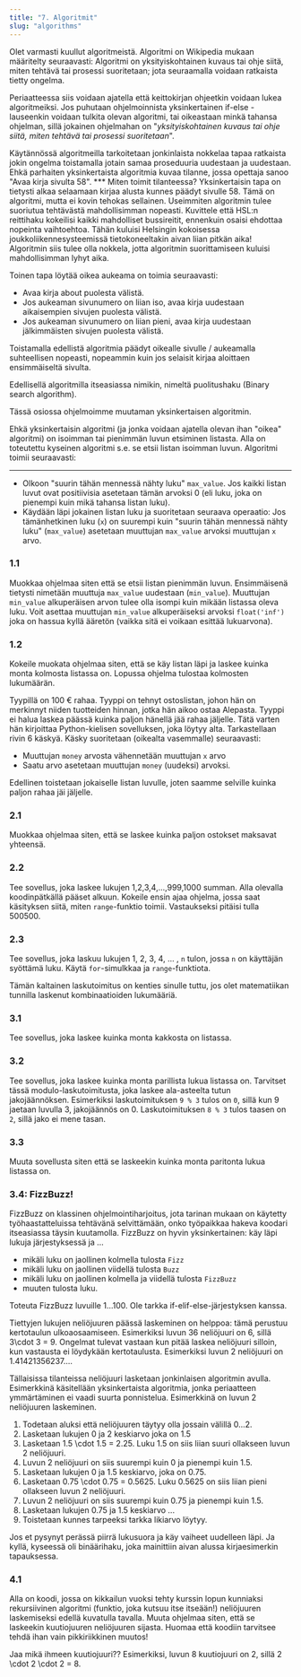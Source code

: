 ```yaml
---
title: "7. Algoritmit"
slug: "algorithms"
---
```


Olet varmasti kuullut algoritmeistä. Algoritmi on Wikipedia mukaan määritelty seuraavasti:
<Quote>Algoritmi on yksityiskohtainen kuvaus tai ohje siitä, miten tehtävä tai prosessi suoritetaan; jota seuraamalla voidaan ratkaista tietty ongelma.</Quote>

Periaatteessa siis voidaan ajatella että keittokirjan ohjeetkin voidaan lukea algoritmeiksi. Jos puhutaan ohjelmoinnista yksinkertainen if-else -lauseenkin voidaan
tulkita olevan algoritmi, tai oikeastaan minkä tahansa ohjelman, sillä jokainen ohjelmahan on "<em>yksityiskohtainen kuvaus tai ohje siitä, miten tehtävä tai prosessi suoritetaan</em>".

<Obs>
Käytännössä algoritmeilla tarkoitetaan jonkinlaista nokkelaa tapaa ratkaista jokin ongelma toistamalla jotain samaa proseduuria uudestaan ja uudestaan.
Ehkä parhaiten yksinkertaista algoritmia kuvaa tilanne, jossa opettaja sanoo "Avaa kirja sivulta 58".
***
Miten toimit tilanteessa? Yksinkertaisin tapa on tietysti alkaa selaamaan kirjaa alusta kunnes päädyt sivulle 58. Tämä on algoritmi, mutta ei kovin tehokas sellainen.
Useimmiten algoritmin tulee suoriutua tehtävästä mahdollisimman nopeasti. Kuvittele että HSL:n reittihaku kokeilisi kaikki mahdolliset bussireitit, ennenkuin osaisi ehdottaa nopeinta
vaihtoehtoa. Tähän kuluisi Helsingin kokoisessa joukkoliikennesysteemissä tietokoneeltakin aivan liian pitkän aika! Algoritmin siis tulee olla nokkela, jotta
algoritmin suorittamiseen kuluisi mahdollisimman lyhyt aika.


Toinen tapa löytää oikea aukeama on toimia seuraavasti:

* Avaa kirja about puolesta välistä.
* Jos aukeaman sivunumero on liian iso, avaa kirja uudestaan aikaisempien sivujen puolesta välistä.
* Jos aukeaman sivunumero on liian pieni, avaa kirja uudestaan jälkimmäisten sivujen puolesta välistä.

Toistamalla edellistä algoritmia päädyt oikealle sivulle / aukeamalla suhteellisen nopeasti, nopeammin kuin jos selaisit kirjaa aloittaen ensimmäiseltä sivulta.

Edellisellä algoritmilla itseasiassa nimikin, nimeltä puolitushaku (Binary search algorithm).
</Obs>

Tässä osiossa ohjelmoimme muutaman yksinkertaisen algoritmin.

<Segment title="1. Isoimman luvun etsiminen listasta">
Ehkä yksinkertaisin algoritmi (ja jonka voidaan ajatella olevan ihan "oikea" algoritmi) on isoimman tai pienimmän luvun etsiminen listasta.
Alla on toteutettu kyseinen algoritmi s.e. se etsii listan isoimman luvun. Algoritmi toimii seuraavasti:

---

* Olkoon "suurin tähän mennessä nähty luku" `max_value`. Jos kaikki listan luvut ovat positiivisia asetetaan tämän arvoksi 0 (eli luku, joka on pienempi 
kuin mikä tahansa listan luku).
* Käydään läpi jokainen listan luku ja suoritetaan seuraava operaatio: Jos tämänhetkinen luku (`x`) on suurempi kuin "suurin tähän
mennessä nähty luku" (`max_value`) asetetaan muuttujan `max_value` arvoksi muuttujan `x` arvo. 

<Trinket id="b73ba4628c" height="300"/>

###  1.1
Muokkaa ohjelmaa siten että se etsii listan pienimmän luvun. Ensimmäisenä tietysti nimetään muuttuja `max_value` uudestaan (`min_value`). 
Muuttujan `min_value` alkuperäisen arvon tulee olla isompi kuin mikään listassa oleva luku. Voit asettaa muuttujan `min_value` 
alkuperäiseksi arvoksi `float('inf')` joka on hassua kyllä ääretön (vaikka sitä ei voikaan esittää lukuarvona).


### 1.2
Kokeile muokata ohjelmaa siten, että se käy listan läpi ja laskee kuinka monta kolmosta listassa on. Lopussa ohjelma
tulostaa kolmosten lukumäärän.
</Segment>

<Segment title="2. Listan lukujen summa">
Tyypillä on 100 € rahaa. Tyyppi on tehnyt ostoslistan, johon hän on merkinnyt niiden tuotteiden hinnan, jotka hän aikoo ostaa Alepasta.
Tyyppi ei halua laskea päässä kuinka paljon hänellä jää rahaa jäljelle. Tätä varten hän kirjoittaa Python-kielisen sovelluksen, joka löytyy alta.

<Obs>
Tarkastellaan rivin 6 käskyä. Käsky suoritetaan (oikealta vasemmalle) seuraavasti:

* Muuttujan `money` arvosta vähennetään muuttujan `x` arvo
* Saatu arvo asetetaan muuttujan `money` (uudeksi) arvoksi.

Edellinen toistetaan jokaiselle listan luvulle, joten saamme selville kuinka paljon rahaa jäi jäljelle.
</Obs>

<Trinket id="88d75f3113" height="300"/>

### 2.1
Muokkaa ohjelmaa siten, että se laskee kuinka paljon ostokset maksavat yhteensä.

### 2.2
Tee sovellus, joka laskee lukujen <InlineMath>1,2,3,4,...,999,1000</InlineMath> summan. Alla olevalla koodinpätkällä pääset alkuun. Kokeile ensin ajaa ohjelma, jossa saat käsityksen siitä,
miten `range`-funktio toimii. Vastaukseksi pitäisi tulla <InlineMath>500500</InlineMath>.

<Trinket id="123c5b848e" height="300"/>

### 2.3
Tee sovellus, joka laskuu lukujen 1, 2, 3, 4, ... , `n` tulon, jossa `n` on käyttäjän syöttämä luku. Käytä `for`-simulkkaa
ja `range`-funktiota.

<Obs>
Tämän kaltainen laskutoimitus on kenties sinulle tuttu, jos olet matematiikan tunnilla laskenut kombinaatioiden lukumääriä.
</Obs>

<Trinket id="df422540af" height="300"/>
</Segment>

<Segment title="3. Tietyn alkion lukumäärä listassa">

### 3.1
Tee sovellus, joka laskee kuinka monta kakkosta on listassa.
<Trinket id="4eb1edbca2" height="300"/>

### 3.2
Tee sovellus, joka laskee kuinka monta parillista lukua listassa on. Tarvitset tässä modulo-laskutoimitusta, joka laskee ala-asteelta tutun jakojäännöksen. 
Esimerkiksi laskutoimituksen `9 % 3` tulos on `0`, sillä kun 9 jaetaan luvulla 3, jakojäännös on 0. Laskutoimituksen `8 % 3` tulos
 taasen on `2`, sillä jako ei mene tasan.

### 3.3
Muuta sovellusta siten että se laskeekin kuinka monta paritonta lukua listassa on.

### 3.4: FizzBuzz!

FizzBuzz on klassinen ohjelmointiharjoitus, jota tarinan mukaan on käytetty työhaastatteluissa tehtävänä selvittämään, onko työpaikkaa hakeva koodari
itseasiassa täysin kuutamolla. FizzBuzz on hyvin yksinkertainen: käy läpi lukuja järjestyksessä ja ...
* mikäli luku on jaollinen kolmella tulosta `Fizz`
* mikäli luku on jaollinen viidellä tulosta `Buzz`
* mikäli luku on jaollinen kolmella ja viidellä tulosta `FizzBuzz`
* muuten tulosta luku.

Toteuta FizzBuzz luvuille 1...100.
<Obs>
Ole tarkka if-elif-else-järjestyksen kanssa.
</Obs>

<Trinket id="07fe0d3bb9" height="300"/>

</Segment>

<Segment title="4. Neliöjuuri ja kuutiojuuri">
Tiettyjen lukujen neliöjuuren päässä laskeminen on helppoa: tämä perustuu kertotaulun ulkoaosaamiseen. Esimerkiksi luvun <InlineMath>36</InlineMath> neliöjuuri on <InlineMath>6</InlineMath>, sillä <InlineMath>3\cdot 3 = 9</InlineMath>.
Ongelmat tulevat vastaan kun pitää laskea neliöjuuri silloin, kun vastausta ei löydykään kertotaulusta. Esimerkiksi luvun <InlineMath>2</InlineMath> neliöjuuri on <InlineMath>1.41421356237...</InlineMath>.

Tällaisissa tilanteissa neliöjuuri lasketaan jonkinlaisen algoritmin avulla. Esimerkkinä käsitellään yksinkertaista algoritmia, jonka periaatteen
ymmärtäminen ei vaadi suurta ponnistelua. Esimerkkinä on luvun 2 neliöjuuren laskeminen.

1. Todetaan aluksi että neliöjuuren täytyy olla jossain välillä <InlineMath>0...2</InlineMath>.
1. Lasketaan lukujen <InlineMath>0</InlineMath> ja <InlineMath>2</InlineMath> keskiarvo joka on <InlineMath>1.5</InlineMath>
1. Lasketaan <InlineMath>1.5 \cdot 1.5 = 2.25</InlineMath>. Luku <InlineMath>1.5</InlineMath> on siis liian suuri ollakseen luvun <InlineMath>2</InlineMath> neliöjuuri.
1. Luvun <InlineMath>2</InlineMath> neliöjuuri on siis suurempi kuin <InlineMath>0</InlineMath> ja pienempi kuin <InlineMath>1.5</InlineMath>.
1. Lasketaan lukujen <InlineMath>0</InlineMath> ja <InlineMath>1.5</InlineMath> keskiarvo, joka on <InlineMath>0.75</InlineMath>.
1. Lasketaan <InlineMath>0.75 \cdot 0.75 = 0.5625</InlineMath>. Luku <InlineMath>0.5625</InlineMath> on siis liian pieni ollakseen luvun <InlineMath>2</InlineMath> neliöjuuri.
1. Luvun <InlineMath>2</InlineMath> neliöjuuri on siis suurempi kuin <InlineMath>0.75</InlineMath> ja pienempi kuin <InlineMath>1.5</InlineMath>.
1. Lasketaan lukujen <InlineMath>0.75</InlineMath> ja <InlineMath>1.5</InlineMath> keskiarvo ...
1. Toistetaan kunnes tarpeeksi tarkka likiarvo löytyy.

Jos et pysynyt perässä piirrä lukusuora ja käy vaiheet uudelleen läpi. Ja kyllä, kyseessä oli binäärihaku, joka mainittiin aivan alussa kirjaesimerkin tapauksessa.

### 4.1
Alla on koodi, jossa on kikkailun vuoksi tehty kurssin lopun kunniaksi rekursiivinen algoritmi (funktio, joka kutsuu itse itseään!) neliöjuuren laskemiseksi edellä kuvatulla tavalla. Muuta ohjelmaa siten,
että se laskeekin kuutiojuuren neliöjuuren sijasta. Huomaa että koodiin tarvitsee tehdä ihan vain pikkiriikkinen muutos!

<Obs>
Jaa mikä ihmeen kuutiojuuri?? Esimerkiksi, luvun <InlineMath>8</InlineMath> kuutiojuuri on <InlineMath>2</InlineMath>, sillä <InlineMath>2 \cdot 2 \cdot 2 = 8</InlineMath>.
</Obs>

<Trinket id="4003451995" height="500"/>
</Segment>
